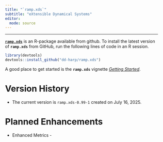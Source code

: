```yaml
---
title: "`ramp.xds`"
subtitle: "eXtensible Dynamical Systems"
editor:
  mode: source
---
```


*** 

[**`ramp.xds`**](https://dd-harp.github.io/ramp.xds/) is an R-package available from github. To install the latest version of **`ramp.xds`** from GitHub, run the following lines of code in an R session.

```r
library(devtools)
devtools::install_github("dd-harp/ramp.xds")
```

A good place to get started is the **`ramp.xds`** vignette [*Getting Started*](https://dd-harp.github.io/ramp.xds/articles/GettingStarted.html).

# Version History 

+ The current version is `ramp.xds-0.99-1` created on July 16, 2025. 

# Planned Enhancements 

+ Enhanced Metrics - 
